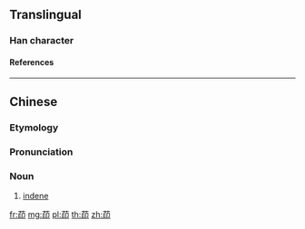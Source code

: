 {{character info/new}}
==Translingual==

===Han character===
{{Han char|rn=140|rad=艸|as=06|sn=12|four=4472|canj=THPL|ids=⿱艹印}}

====References====
{{Han ref|kx=1027.260|dkj=30869|hdz=53194.100|uh=831A}}

----

==Chinese==
{{zh-forms}}
{{zh-wp}}

===Etymology===
{{bor|zh|en|indene}}

===Pronunciation===
{{zh-pron
|m=yìn
|c=jan3
|cat=n
}}

===Noun===
{{zh-noun}}

# {{lb|zh|organic compound}} [[indene]]

[[fr:茚]]
[[mg:茚]]
[[pl:茚]]
[[th:茚]]
[[zh:茚]]